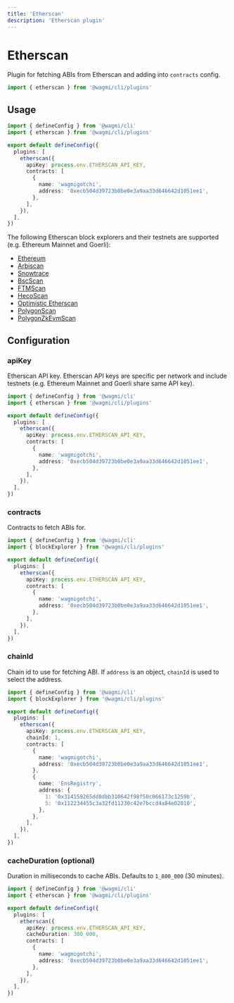 ```yaml
---
title: 'Etherscan'
description: 'Etherscan plugin'
---
```



# Etherscan

Plugin for fetching ABIs from Etherscan and adding into `contracts` config.

```ts
import { etherscan } from '@wagmi/cli/plugins'
```

## Usage

```ts
import { defineConfig } from '@wagmi/cli'
import { etherscan } from '@wagmi/cli/plugins'

export default defineConfig({
  plugins: [
    etherscan({
      apiKey: process.env.ETHERSCAN_API_KEY,
      contracts: [
        {
          name: 'wagmigotchi',
          address: '0xecb504d39723b0be0e3a9aa33d646642d1051ee1',
        },
      ],
    }),
  ],
})
```

The following Etherscan block explorers and their testnets are supported (e.g. Ethereum Mainnet and Goerli):

- [Ethereum](https://etherscan.io)
- [Arbiscan](https://arbiscan.io)
- [Snowtrace](https://snowtrace.io)
- [BscScan](https://bscscan.com)
- [FTMScan](https://ftmscan.com)
- [HecoScan](https://hecoinfo.com)
- [Optimistic Etherscan](https://optimistic.etherscan.io)
- [PolygonScan](https://polygonscan.com)
- [PolygonZkEvmScan](https://zkevm.polygonscan.com)

## Configuration

### apiKey

Etherscan API key. Etherscan API keys are specific per network and include testnets (e.g. Ethereum Mainnet and Goerli share same API key).

```ts {7}
import { defineConfig } from '@wagmi/cli'
import { etherscan } from '@wagmi/cli/plugins'

export default defineConfig({
  plugins: [
    etherscan({
      apiKey: process.env.ETHERSCAN_API_KEY,
      contracts: [
        {
          name: 'wagmigotchi',
          address: '0xecb504d39723b0be0e3a9aa33d646642d1051ee1',
        },
      ],
    }),
  ],
})
```

### contracts

Contracts to fetch ABIs for.

```ts {8-13}
import { defineConfig } from '@wagmi/cli'
import { blockExplorer } from '@wagmi/cli/plugins'

export default defineConfig({
  plugins: [
    etherscan({
      apiKey: process.env.ETHERSCAN_API_KEY,
      contracts: [
        {
          name: 'wagmigotchi',
          address: '0xecb504d39723b0be0e3a9aa33d646642d1051ee1',
        },
      ],
    }),
  ],
})
```

### chainId

Chain id to use for fetching ABI. If `address` is an object, `chainId` is used to select the address.

```ts {8,17}
import { defineConfig } from '@wagmi/cli'
import { blockExplorer } from '@wagmi/cli/plugins'

export default defineConfig({
  plugins: [
    etherscan({
      apiKey: process.env.ETHERSCAN_API_KEY,
      chainId: 1,
      contracts: [
        {
          name: 'wagmigotchi',
          address: '0xecb504d39723b0be0e3a9aa33d646642d1051ee1',
        },
        {
          name: 'EnsRegistry',
          address: {
            1: '0x314159265dd8dbb310642f98f50c066173c1259b',
            5: '0x112234455c3a32fd11230c42e7bccd4a84e02010',
          },
        },
      ],
    }),
  ],
})
```

### cacheDuration (optional)

Duration in milliseconds to cache ABIs. Defaults to `1_800_000` (30 minutes).

```ts {8}
import { defineConfig } from '@wagmi/cli'
import { etherscan } from '@wagmi/cli/plugins'

export default defineConfig({
  plugins: [
    etherscan({
      apiKey: process.env.ETHERSCAN_API_KEY,
      cacheDuration: 300_000,
      contracts: [
        {
          name: 'wagmigotchi',
          address: '0xecb504d39723b0be0e3a9aa33d646642d1051ee1',
        },
      ],
    }),
  ],
})
```
